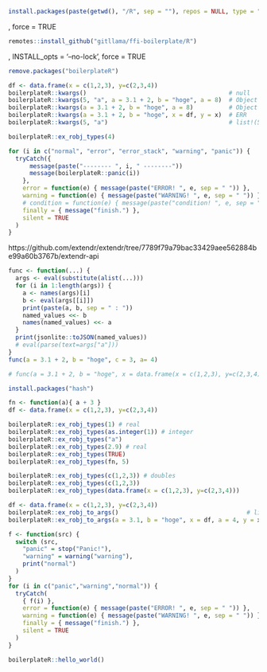 

```r
install.packages(paste(getwd(), "/R", sep = ""), repos = NULL, type = "source")
```

, force = TRUE
```r
remotes::install_github("gitllama/ffi-boilerplate/R")
```
, INSTALL_opts = '--no-lock', force = TRUE
```r
remove.packages("boilerplateR")
```



```r
df <- data.frame(x = c(1,2,3), y=c(2,3,4))
boilerplateR::kwargs()                                        # null
boilerplateR::kwargs(5, "a", a = 3.1 + 2, b = "hoge", a = 8)  # Object {"": Number(5.0), "a": Number(5.1), "b": String("hoge")}
boilerplateR::kwargs(a = 3.1 + 2, b = "hoge", a = 8)          # Object {"a": Number(5.1), "b": String("hoge")}
boilerplateR::kwargs(a = 3.1 + 2, b = "hoge", x = df, y = x)  # ERR
boilerplateR::kwargs(5, "a")                                  # list!(5.0, ["a"]) -> Object {"NA": Number(5.0)}
```


```r
boilerplateR::ex_robj_types(4)
```

```r

for (i in c("normal", "error", "error_stack", "warning", "panic")) {
  tryCatch({ 
      message(paste("-------- ", i, " --------"))
      message(boilerplateR::panic(i))
    },
    error = function(e) { message(paste("ERROR! ", e, sep = " ")) },
    warning = function(e) { message(paste("WARNING! ", e, sep = " ")) },
    # condition = function(e) { message(paste("condition! ", e, sep = " ")) },
    finally = { message("finish.") },
    silent = TRUE
  )
}

```




https://github.com/extendr/extendr/tree/7789f79a79bac33429aee562884be99a60b3767b/extendr-api




```r
func <- function(...) {
  args <- eval(substitute(alist(...)))
  for (i in 1:length(args)) {
    a <- names(args)[i]
    b <- eval(args[[i]])
    print(paste(a, b, sep = " : "))
    named_values <<- b
    names(named_values) <<- a
  }
  print(jsonlite::toJSON(named_values))
  # eval(parse(text=args["a"]))
}
func(a = 3.1 + 2, b = "hoge", c = 3, a= 4)

# func(a = 3.1 + 2, b = "hoge", x = data.frame(x = c(1,2,3), y=c(2,3,4)), y = x)

```

```r
install.packages("hash")
```



```r
fn <- function(a){ a + 3 }
df <- data.frame(x = c(1,2,3), y=c(2,3,4))

boilerplateR::ex_robj_types(1) # real
boilerplateR::ex_robj_types(as.integer(1)) # integer
boilerplateR::ex_robj_types("a")
boilerplateR::ex_robj_types(2.9) # real
boilerplateR::ex_robj_types(TRUE)
boilerplateR::ex_robj_types(fn, 5)

boilerplateR::ex_robj_types(c(1,2,3)) # doubles
boilerplateR::ex_robj_types(c(1,2,3))
boilerplateR::ex_robj_types(data.frame(x = c(1,2,3), y=c(2,3,4)))
```

```r
df <- data.frame(x = c(1,2,3), y=c(2,3,4))
boilerplateR::ex_robj_to_args()                                    # list!()
boilerplateR::ex_robj_to_args(a = 3.1, b = "hoge", x = df, a = 4, y = x, 3 , 6, 8)  # list!(a=3.1, b=["hoge"], x=sym!(df), y=sym!(x))
```


```r
f <- function(src) {
  switch (src,
    "panic" = stop("Panic!"),
    "warning" = warning("warning"),
    print("normal")
  )
}
for (i in c("panic","warning","normal")) {
  tryCatch(
    { f(i) },
    error = function(e) { message(paste("ERROR! ", e, sep = " ")) },
    warning = function(e) { message(paste("WARNING! ", e, sep = " ")) },
    finally = { message("finish.") },
    silent = TRUE
  )
}

```

```r


boilerplateR::hello_world()
```